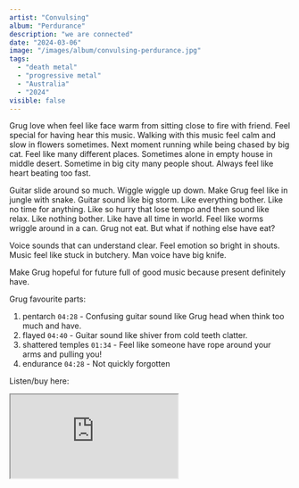 ```yaml
---
artist: "Convulsing"
album: "Perdurance"
description: "we are connected"
date: "2024-03-06"
image: "/images/album/convulsing-perdurance.jpg"
tags:
  - "death metal"
  - "progressive metal"
  - "Australia"
  - "2024"
visible: false
---
```


Grug love when feel like face warm from sitting close to fire with friend. Feel special for having hear this music. Walking with this music feel calm and slow in flowers sometimes. Next moment running while being chased by big cat. Feel like many different places. Sometimes alone in empty house in middle desert. Sometime in big city many people shout. Always feel like heart beating too fast.

Guitar slide around so much. Wiggle wiggle up down. Make Grug feel like in jungle with snake. Guitar sound like big storm. Like everything bother. Like no time for anything. Like so hurry that lose tempo and then sound like relax. Like nothing bother. Like have all time in world. Feel like worms wriggle around in a can. Grug not eat. But what if nothing else have eat?

Voice sounds that can understand clear. Feel emotion so bright in shouts. Music feel like stuck in butchery. Man voice have big knife.

Make Grug hopeful for future full of good music because present definitely have.

Grug favourite parts:

1. pentarch `04:28` - Confusing guitar sound like Grug head when think too much and have.
2. flayed `04:40` - Guitar sound like shiver from cold teeth clatter.
3. shattered temples `01:34` - Feel like someone have rope around your arms and pulling you!
4. endurance `04:28` - Not quickly forgotten

Listen/buy here:

<iframe
  style={{ border: "0", width: "350px", height: "700px" }}
  src="https://bandcamp.com/EmbeddedPlayer/album=270933625/size=large/bgcol=333333/linkcol=ffffff/transparent=true/"
  seamless>
  <a href="https://convulsing.bandcamp.com/album/perdurance">
    perdurance by convulsing
  </a>
</iframe>
